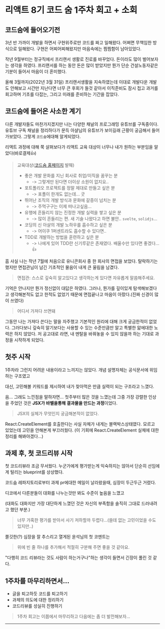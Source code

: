 
<HeadPost title='코드 숨 1주차' createdDate='2022-05-08' updatedDate='2022-05-10' estimatedTime={5} />


# 리액트 8기 코드 숨 1주차 회고 + 소회

## 코드숨에 들어오기전

3년 반 가까이 개발을 하면서 구현위주로만 코드를 짜고 일해왔다. 
어쩌면 무책임한 방식으로 일해왔다.
구현은 어찌어찌해왔지만 마음속에는 찜찜함이 남아있었다.

작년 9월부터는 정규직에서 프리랜서 생활로 진로를 바꾸었다.
돈이라도 많이 벌어보자는 생각을 하였다.
프리랜서를 하는 동안 돈은 많이 받았지만 뭔가 단순 건설노동자같은 기분이 들어서 마음이 더 혼미했다.

올해 3월까지(2022년 3월 31일) 프리랜서생활을 지속하였는데 이대로 개발다운 개발도 안해보고 시간만 지난다면
너무 큰 후회가 들것 같아서 이직준비도 잠시 접고 과거를 회고하며 기초를 다잡는, 그리고 미래를 준비하는 기간을 잡았다.

## 코드숨에 들어온 사소한 계기

다른 개발자들도 마찬가지겠지만 나는 다양한 채널의 프로그래밍 유튜브를 구독중이다.
유튜브 구독 채널을 정리하다가 문득 아샬님의 유튜브가 보이길래 근황이 궁금해서 들어가보았다.
그렇게 `코드숨`에대해 알게되었다.

리액트 과정에 대해 쭉 살펴보다가 리액트 교육 대상이 너무나 내가 원하는 부분임을 알았다(바로결제👍)

  > 교육대상([코드숨 홈페이지](https://www.codesoom.com/courses/react) 발췌)
  > - 좋은 개발 문화를 지닌 회사로 취업/이직을 꿈꾸는 분
  >   - -> 그렇게만 된다면 더이상 소원이 없지요..
  > - 포트폴리오 프로젝트를 정말 제대로 만들고 싶은 분 
  >   - -> 포폴이 한개도 없는데... 굿
  > - 뛰어난 조직의 개발 방식과 문화에 갈증이 넘치는 분 
  >   - -> 주먹구구는 이제 떠나고싶음...
  > - 유행에 흔들리지 않는 진정한 개발 실력을 쌓고 싶은 분 
  >   - -> 많이 흔들리는 편. 새 기술 나왔다고 하면 불안.. `svelte`, `solidjs`...
  > - 코딩의 신 아샬의 개발 노하우를 흡수하고 싶은 분 
  >   - -> 어이쿠 1퍼센트라도 흡수할 수 있다면..
  > - TDD로 개발하는 방법을 훈련하고 싶은 분 
  >   - -> 나에게 있어 TDD란 신기루같은 존재였다. 배울수만 있다면 좋겠다...👍

흠 사실 나는 작년 7월에 처음으로 유니콘회사 중 한 회사의 면접을 보았다. 탈락하기는 했지만 면접관님이 남긴 기초적인 물음이 내게 큰 울림을 남겼다.
> 면접관: 스스로 깊숙히 알고있다고 생각하는게 있다면 자유롭게 말씀해주세요.

기억은 안나지만 뭔가 정신없이 대답은 하였다.
그러나,
뭔가를 깊이있게 탐색해보겠다고 생각해본적도 없고 한적도 없었기 때문에 면접끝나고 마음이 아팠다.(진짜 신경이 많이 쓰였다)

> 어디서 가져다 쓰면돼

그동안 나는 가져다 쓴다는 말을 자주했고 기본적인 원리에 대해 크게 궁금한적이 없었다. 
그러다보니 깊숙히 알기보다는 사용할 수 있는 수준만큼만 알고 특별한 앎에대한 노력은 하지 않았다.
저 공고대로 라면, 내 멘탈을 바꿔놓을 수 있지 않을까 하는 기대로 과정을 시작하게 되었다.

## 첫주 시작

1주차라 그런지 어려운 내용이라고 느끼지는 않았다. 개념 설명자체는 공식문서에 위임하는 구조였고 

대신, 고민해볼 키워드를 제시하여 내가 찾아먹은 만큼 실력이 되는 구조라고 느꼈다.

음... 그래도 느낀점을 말하자면... 첫주부터 많은 것을 느꼈는데 그중 가장 강렬한 인상을 주었던 것은 **JSX가 바벨을통해 결과물을 만드는 과정**이었다.

> JSX의 실체가 무엇인지 궁금해본적이 없었다.

React.CreateElement를 호출한다는 사실 자체가 내게는 블랙박스상태였다. 모르고 있었는데 고민을 안해본게 부끄러웠다.
(이 기회에 React.CreateElement 실체에 대한 정리를 해봐야겠다...)

## 과제 후, 첫 코드리뷰 시작

첫 코드리뷰라 조금 무서웠다. 누군가에게 평가받는게 익숙하지는 않아서 단순히 선임에게 털리는 blueprint를 상상했다.

코드숨 레파지토리로부터 과제 pr에대한 메일이 날라왔을때, 심장이 두근두근 거렸다.

디코에서 다른분들이 대화를 나누는것만 봐도 수준이 높음을 느꼈고

(대화도 대화지만 가장 대단하게 느꼈던 것은 자신의 부족함을 솔직히 그대로 드러내려고 했던 부분.)

> 너무 가혹한 평가를 받아서 사기 저하할까 두렵다...(쓸데 없는 고민이었을 수도 있지만..)

쫄깃한(?) 심장을 잘 추스리고 열게된 윤석님의 첫 코멘트는

> 위에 빈 줄 하나를 추가해서 적절히 구분해 주면 좋을 것 같아요.

"다행히 코드 리뷰라는 것도 사람이 하는거구나"하는 생각이 들면서 긴장이 풀린 것 같다.

## 1주차를 마무리하면서...

- 글을 퇴고하듯 코드를 퇴고하기
- 과제의 의도에 대한 정리하기
- 코드리뷰를 성실히 진행하기

> 1주차 회고는 이쯤에서 마무리하고 다음에는 좀 더 발전해보자...

---

